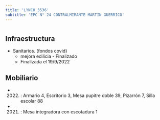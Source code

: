 ```yaml
---
title: 'LYNCH 3536'
subtitle: 'EPC N° 24 CONTRALMIRANTE MARTIN GUERRICO'
---
```


#
## Infraestructura

* Sanitarios. (fondos covid) 
    + mejora edilicia - Finalizado 
    + Finalizada el 19/9/2022 






## Mobiliario

*  (2022) : Armario 4, Escritorio 3, Mesa pupitre doble 39, Pizarrón 7, Silla escolar 88 

*  (2021) : Mesa integradora con escotadura 1 



